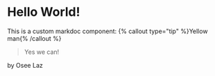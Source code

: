 # Hello World!

This is a custom markdoc component: {% callout type="tip" %}Yellow man{% /callout %}

> Yes we can!

 by Osee Laz